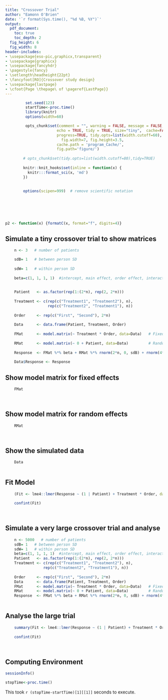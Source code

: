 ```yaml
---
title: "Crossover Trial"
author: "Eamonn O'Brien"
date: '`r format(Sys.time(), "%d %B, %Y")`'
output:
  pdf_document:
    toc: true
    toc_depth: 2
  fig_height: 6
  fig_width: 8
header-includes:
- \usepackage{eso-pic,graphicx,transparent}
- \usepackage{graphicx}
- \usepackage{fancyhdr}
- \pagestyle{fancy}
- \setlength\headheight{22pt}
- \fancyfoot[RO]{Crossover study design}
- \usepackage{lastpage}
- \cfoot{Page \thepage\ of \pageref{LastPage}}
---
```


\newpage  
\tableofcontents  
\listoffigures
\listoftables
\newpage

```r

 

         set.seed(123)
         startTime<-proc.time()
         library(knitr)
         options(width=60)

         opts_chunk$set(comment = "", warning = FALSE, message = FALSE,
                       echo = TRUE, tidy = TRUE, size="tiny",  cache=FALSE,
                       progress=TRUE, tidy.opts=list(width.cutoff=60),
                         fig.width=7, fig.height=3.5,
                       cache.path = 'program_Cache/',
                       fig.path='figure/')
         
        # opts_chunk$set(tidy.opts=list(width.cutoff=80),tidy=TRUE) 
         
        knitr::knit_hooks$set(inline = function(x) {
          knitr:::format_sci(x, 'md')
        })
         
        
        options(scipen=999)  # remove scientific notation
        

        
        
 
```

```r

p2 <- function(x) {formatC(x, format="f", digits=4)}

```

 

## Simulate a tiny crossover trial to show matrices

```r

 
    n <- 3   # number of patients

    sdB= 1   # between person SD
    
    sdW= 1   # within person SD
    
    beta=c(1, 1, 1, 1)  #intercept, main effect, order effect, interaction
    
    
    Patient   <- as.factor(rep(1:(2*n), rep(2, 2*n)))
    
    Treatment <- c(rep(c("Treatment1", "Treatment2"), n),
                   rep(c("Treatment2", "Treatment1"), n))
    
    Order     <- rep(c("First", "Second"), 2*n)
    
    Data      <- data.frame(Patient, Treatment, Order)
    
    FMat      <- model.matrix(~ Treatment * Order, data=Data)   # Fixed effects
    
    RMat      <- model.matrix(~ 0 + Patient, data=Data)         # Random effects
    
    Response  <- FMat %*% beta + RMat %*% rnorm(2*n, 0, sdB) + rnorm(4*n, 0, sdW) # matrix multiplication
    
    Data$Response <- Response

```

\newpage  

## Show model matrix for fixed effects

```r

    FMat
     
  
```

\newpage  

## Show model matrix for random effects

```r

    RMat
     
  
```

\newpage 

## Show the simulated data

```r


    Data 
 
```

\newpage  

## Fit Model

```r

    (Fit <- lme4::lmer(Response ~ (1 | Patient) + Treatment * Order, data=Data))
    
    confint(Fit)
     
  
```

\newpage  

##  Simulate a very large crossover trial and analyse

```r

    n <- 5000   # number of patients
    sdB= 1   # between person SD
    sdW= 1   # within person SD
    beta=c(1, 1, 1, 1)  #intercept, main effect, order effect, interaction
    Patient   <- as.factor(rep(1:(2*n), rep(2, 2*n)))
    Treatment <- c(rep(c("Treatment1", "Treatment2"), n),
                 rep(c("Treatment2", "Treatment1"), n))
    
    Order     <- rep(c("First", "Second"), 2*n)
    Data      <- data.frame(Patient, Treatment, Order)
    FMat      <- model.matrix(~ Treatment * Order, data=Data)   # Fixed effects
    RMat      <- model.matrix(~ 0 + Patient, data=Data)         # Random effects
    Response  <- FMat %*% beta + RMat %*% rnorm(2*n, 0, sdB) + rnorm(4*n, 0, sdW) # matrix multiplication
    

```

\newpage  

## Analyse the large trial

```r
 
    summary(Fit <- lme4::lmer(Response ~ (1 | Patient) + Treatment * Order, data=Data))
    
    confint(Fit)
    
 
```
\newpage  

## Computing Environment

```r

sessionInfo()

```

```r

stopTime<-proc.time()

```

This took `r (stopTime-startTime)[1][[1]]` seconds to execute.

 